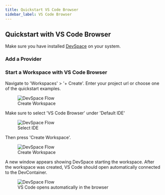 ```yaml
---
title: Quickstart VS Code Browser
sidebar_label: VS Code Browser
---
```



## Quickstart with VS Code Browser

Make sure you have installed [DevSpace](../getting-started/install.mdx) on your system.

### Add a Provider

<AddProvider />

### Start a Workspace with VS Code Browser

Navigate to 'Workspaces' > '+ Create'. Enter your project url or choose one of the quickstart examples. 

<figure>
<img src="/docs/media/create-workspace-repo.png" alt="DevSpace Flow" />
  <figcaption>Create Workspace</figcaption>
</figure>

Make sure to select 'VS Code Browser' under 'Default IDE'

<figure>
  <img src="/docs/media/create-workspace-vscode-browser.png" alt="DevSpace Flow" />
  <figcaption>Select IDE</figcaption>
</figure>

Then press 'Create Workspace'.

<figure>
  <img src="/docs/media/create-workspace-final-vscode-browser.png" alt="DevSpace Flow" />
  <figcaption>Create Workspace</figcaption>
</figure>

A new window appears showing DevSpace starting the workspace. After the workspace was created, VS Code should open automatically connected to the DevContainer.

<figure>
  <img src="/docs/media/create-workspace-vscode-browser-2.png" alt="DevSpace Flow" />
  <figcaption>VS Code opens automatically in the browser</figcaption>
</figure>

